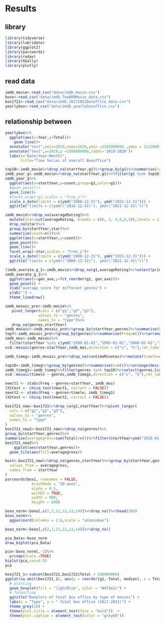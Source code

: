 # Results

## library
```r
library(tidyverse)
library(lubridate)
library(ggplot2)
library(parcoords)
library(redav)
library(GGally)
library(plotly)
```

## read data
```r
imdb_movie<-read_csv("data/imdb_movie.csv")
boxo<-read_csv("data/imdb_Top800Movie_data.csv")
box1721<-read_csv("data/imdb_20172021boxoffice_data.csv")
yearlybox<-read_csv("data/imdb_yearlyboxoffice.csv")
```

## relationship between

```r
yearlybox%>%
  ggplot(aes(x=Year,y=Total))+
    geom_line()+  
  annotate("rect",xmin=2019,xmax=2020,ymin =2103088090 ,ymax = 11320803442,alpha = .3)+
  annotate("text",x=2019,y =1500000000,label='2019-2020')+
  labs(x="Date(Year-Month)",
       title="Time Series of overall Boxoffice")
```

```r
top10<-imdb_movie%>%drop_na(startYear,g1)%>%group_by(g1)%>%summarise(count=n())%>%arrange(desc(count))%>%head(6)%>%pull(g1)
imdb_year_g<-imdb_movie%>%drop_na(startYear,g1)%>%filter(g1 %in% top10)%>%group_by(startYear,g1)%>%summarise(count=n())
imdb_year_g%>%
  ggplot(aes(x=startYear,y=count,group=g1,color=g1))+
  #geom_point()+
  geom_line()+ 
  #facet_wrap(~g1,scales = "free_y")+
  scale_x_date(limits = c(ymd("2000-12-31"), ymd("2021-12-31"))) +
  ggtitle("limits = c(ymd(\"2016-12-31\"), ymd(\"2021-12-31\"))")

```

```r
imdb_movie%>%drop_na(averageRating)%>%
  mutate(star=cut(averageRating, breaks = c(0, 2, 4,6,8,10),levels = 1:5, right = FALSE))%>%
  drop_na(star)%>%
  group_by(startYear,star)%>%
  summarise(count=n())%>%
  ggplot(aes(x=startYear,y=count))+
  geom_point()+
  geom_line()+ 
  facet_wrap(~star,scales = "free_y")+
  scale_x_date(limits = c(ymd("2000-12-31"), ymd("2021-12-31"))) +
  ggtitle("limits = c(ymd(\"2000-12-31\"), ymd(\"2021-12-31\"))")
```

```r
(imdb_averate_g_1<-imdb_movie%>%drop_na(g1,averageRating)%>%select(primaryTitle,averageRating,g1)%>%group_by(g1)%>%summarise(count_gen=n(),gen_ave=sum(averageRating)/count_gen))
imdb_averate_g_1%>%
  ggplot(aes(x=gen_ave,y=fct_reorder(g1, gen_ave)))+
  geom_point() +
  xlab("average score for different genres") +
  ylab("") +
  theme_linedraw() 
```


```r
imdb_mosaic_pre<-imdb_movie%>% 
   pivot_longer(cols = c("g1","g2","g3"),
               values_to = "genres",
               names_to = "type")%>%
   drop_na(genres,startYear)
imdb_mosaic<-imdb_mosaic_pre%>%group_by(startYear,genres)%>%summarise(Freq=n())
top7<-imdb_mosaic_pre%>%group_by(genres)%>%summarise(Freq=n())%>%arrange(desc(Freq))%>%head(7)%>%pull(genres)
imdb_mos<-imdb_mosaic%>%
  filter(startYear %in% c(ymd("1990-01-01","1995-01-01","2000-01-01","2005-01-01","2010-01-01","2015-01-01")),genres %in% top7)
vcd::mosaic(genres~startYear,imdb_mos,direction = c("v", "h"),rot_labels=c(30,0))
```

```r
imdb_timeg<-imdb_mosaic_pre%>%drop_na(runtimeMinutes)%>%mutate(timele=cut(runtimeMinutes, breaks = c(0, 60, 120,300),levels = 1:3, right = FALSE))

top10<-imdb_timeg%>%group_by(genres)%>%summarise(n=n())%>%arrange(desc(n))%>%head(10)%>%pull(genres)
imdb_timeg1<-imdb_timeg%>%filter(genres %in% top10)%>%select(genres,timele)%>%group_by(genres,timele)%>%summarise(Freq=n())
vcd::mosaic(timele ~ genres,imdb_timeg1,direction = c("v", "h"),rot_labels=c(45,0))
```
```r
newct1 <- xtabs(Freq ~ genres+startYear, imdb_mos)
(X1test <- chisq.test(newct1, correct = FALSE))
newct2 <- xtabs(Freq ~ genres+timele, imdb_timeg1)
(X2test <- chisq.test(newct2, correct = FALSE))
```

```r
box1721_new<-box1721%>%drop_na(g1,startYear)%>%pivot_longer(
  cols = c("g1","g2","g3"),
  values_to = "genres",
  names_to = "type"
)
box1721_new2<-box1721_new%>%drop_na(genres)%>%
group_by(startYear,genres)%>%
summarise(averagegross=sum(Total)/n())%>%filter(startYear>ymd("2016-01-01"))
box1721_new2%>%
    ggplot(aes(startYear,genres))+
  geom_tile(aes(fill=averagegross))
```
```r
box1<-box1721_new%>%drop_na(genres,startYear)%>%group_by(startYear,genres)%>%summarise(averagegross=sum(Total)/n())%>%filter(startYear>ymd("2016-01-01"))%>%pivot_wider(
  values_from = averagegross,
  names_from = startYear
)
parcoords(box1, rownames = FALSE,
            brushMode = "1D-axes",
            alpha = 0.5,
            withD3 = TRUE,
            width = 900,
            height = 600)
```

```r

boxo_norm<-boxo[,c(2,7,11,12,13,14)]%>%drop_na()%>%head(200)
boxo_norm%>%
  ggparcoord(columns = 2:6,scale = "uniminmax")
```


```r

boxo_norm<-boxo[,c(2,7,11,12,13,14)]%>%drop_na()

pca_Data<-boxo_norm
draw_biplot(pca_Data)

pca<-boxo_norm[,-1]%>%
  prcomp(scale.=TRUE)
biplot(pca,cex=0.5)
pca
```

```r
box1721_1<-subset(box1721,box1721$Total < 500000000)
ggplot(na.omit(box1721_1), aes(y = reorder(g1,-Total, median), x = Total)) + 
  # plotting
  geom_boxplot(fill = "lightBlue", color = "#473e2c") + 
  # formatting
  ggtitle("Boxplots of total box office by type of movies") +
  labs(x = "Type", y = " Total box office (2017-2021)") +
  theme_grey(16) +
  theme(plot.title = element_text(face = "bold"))  +
  theme(plot.caption = element_text(color = "grey68"))
```




